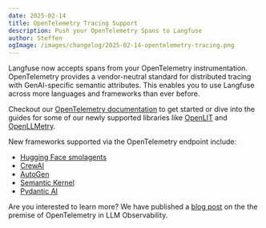 ```yaml
---
date: 2025-02-14
title: OpenTelemetry Tracing Support
description: Push your OpenTelemetry Spans to Langfuse
author: Steffen
ogImage: /images/changelog/2025-02-14-opentelemetry-tracing.png
---
```



<ChangelogHeader />

Langfuse now accepts spans from your OpenTelemetry instrumentation.
OpenTelemetry provides a vendor-neutral standard for distributed tracing with GenAI-specific semantic attributes.
This enables you to use Langfuse across more languages and frameworks than ever before.

Checkout our [OpenTelemetry documentation](/docs/opentelemetry/get-started) to get started or dive into the guides
for some of our newly supported libraries like [OpenLIT](/docs/opentelemetry/example-openlit) and [OpenLLMetry](/docs/opentelemetry/example-openllmetry).

New frameworks supported via the OpenTelemetry endpoint include:

- [Hugging Face smolagents](/docs/integrations/smolagents)
- [CrewAI](/docs/integrations/crewai)
- [AutoGen](/docs/integrations/autogen)
- [Semantic Kernel](/docs/integrations/semantic-kernel)
- [Pydantic AI](/docs/integrations/pydantic-ai)

Are you interested to learn more? We have published a [blog post](/blog/2024-10-opentelemetry-for-llm-observability) on the the premise of OpenTelemetry in LLM Observability.
